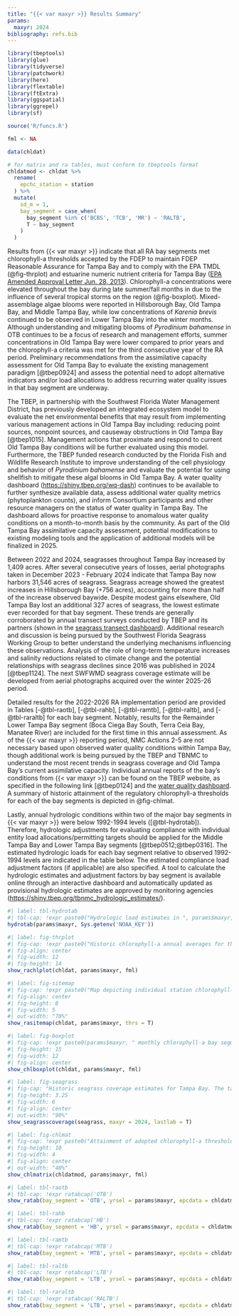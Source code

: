 ```yaml
---
title: "{{< var maxyr >}} Results Summary"
params:
  maxyr: 2024
bibliography: refs.bib
---
```


```r
library(tbeptools)
library(glue)
library(tidyverse)
library(patchwork)
library(here)
library(flextable)
library(ftExtra)
library(ggspatial)
library(ggrepel)
library(sf)

source('R/funcs.R')

fml <- NA

data(chldat)

# for matrix and ra tables, must conform to tbeptools format
chldatmod <- chldat %>% 
  rename(
    epchc_station = station
  ) %>% 
  mutate(
    sd_m = 1, 
    bay_segment = case_when(
      bay_segment %in% c('BCBS', 'TCB', 'MR') ~ 'RALTB', 
      T ~ bay_segment
    )
  )
```

Results from {{< var maxyr >}} indicate that all RA bay segments met chlorophyll-a thresholds accepted by the FDEP to maintain FDEP Reasonable Assurance for Tampa Bay and to comply with the EPA TMDL (@fig-thrplot) and estuarine numeric nutrient criteria for Tampa Bay ([EPA Amended Approval Letter Jun. 28, 2013](https://www.epa.gov/sites/default/files/2015-04/documents/florida-amended-determination.pdf)). Chlorophyll-a concentrations were elevated throughout the bay during late summer/fall months in \Sexpr{maxyr} due to the influence of several tropical storms on the region (@fig-boxplot). Mixed-assemblage algae blooms were reported in Hillsborough Bay, Old Tampa Bay, and Middle Tampa Bay, while low concentrations of *Karenia brevis* continued to be observed in Lower Tampa Bay into the winter months. Although understanding and mitigating blooms of *Pyrodinium bahamense* in OTB continues to be a focus of research and management efforts, summer concentrations in Old Tampa Bay were lower compared to prior years and the chlorophyll-a criteria was met for the third consecutive year of the RA period.  Preliminary recommendations from the assimilative capacity assessment for Old Tampa Bay to evaluate the existing management paradigm [@tbep0924] and assess the potential need to adopt alternative indicators and/or load allocations to address recurring water quality issues in that bay segment are underway.

The TBEP, in partnership with the Southwest Florida Water Management District, has previously developed an integrated ecosystem model to evaluate the net environmental benefits that may result from implementing various management actions in Old Tampa Bay including: reducing point sources, nonpoint sources, and causeway obstructions in Old Tampa Bay [@tbep1015]. Management actions that proximate and respond to current Old Tampa Bay conditions will be further evaluated using this model. Furthermore, the TBEP funded research conducted by the Florida Fish and Wildlife Research Institute to improve understanding of the cell physiology and behavior of *Pyrodinium bahamense* and evaluate the potential for using shellfish to mitigate these algal blooms in Old Tampa Bay.  A water quality dashboard ([https://shiny.tbep.org/wq-dash](https://shiny.tbep.org/wq-dash)) continues to be available to further synthesize available data, assess additional water quality metrics (phytoplankton counts), and inform Consortium participants and other resource managers on the status of water quality in Tampa Bay. The dashboard allows for proactive response to anomalous water quality conditions on a month-to-month basis by the community.  As part of the Old Tampa Bay assimilative capacity assessment, potential modifications to existing modeling tools and the application of additional models will be finalized in 2025.

Between 2022 and 2024, seagrasses throughout Tampa Bay increased by 1,409 acres. After several consecutive years of losses, aerial photographs taken in December 2023 - February 2024 indicate that Tampa Bay now harbors 31,546 acres of seagrass. Seagrass acreage showed the greatest increases in Hillsborough Bay (+756 acres), accounting for more than half of the increase observed baywide. Despite modest gains elsewhere, Old Tampa Bay lost an additional 327 acres of seagrass, the lowest estimate ever recorded for that bay segment.  These trends are generally corroborated by annual transect surveys conducted by TBEP and its partners (shown in the [seagrass transect dashboard](https://shiny.tbep.org/seagrasstransect-dash)). Additional research and discussion is being pursued by the Southwest Florida Seagrass Working Group to better understand the underlying mechanisms influencing these observations. Analysis of the role of long-term temperature increases and salinity reductions related to climate change and the potential relationships with seagrass declines since 2016 was published in 2024 [@tbep1124]. The next SWFWMD seagrass coverage estimate will be developed from aerial photographs acquired over the winter 2025-26 period. 

Detailed results for the 2022-2026 RA implementation period are provided in Tables [-@tbl-raotb], [-@tbl-rahb], [-@tbl-ramtb], [-@tbl-raltb], and [-@tbl-raraltb] for each bay segment. Notably, results for the Remainder Lower Tampa Bay segment (Boca Ciega Bay South, Terra Ceia Bay, Manatee River) are included for the first time in this annual assessment. As of the {{< var maxyr >}} reporting period, NMC Actions 2-5 are not necessary based upon observed water quality conditions within Tampa Bay, though additional work is being pursued by the TBEP and TBNMC to understand the most recent trends in seagrass coverage and Old Tampa Bay's current assimilative capacity. Individual annual reports of the bay’s conditions from {{< var maxyr >}} can be found on the TBEP website, as specified in the following link [@tbep0124] and the [water quality dashboard](https://shiny.tbep.org/wq-dash). A summary of historic attainment of the regulatory chlorophyll-a thresholds for each of the bay segments is depicted in @fig-chlmat.

Lastly, annual hydrologic conditions within two of the major bay segments in {{< var maxyr >}} were below 1992-1994 levels ([@tbl-hydrotab]). Therefore, hydrologic adjustments for evaluating compliance with individual entity load allocations/permitting targets should be applied for the Middle Tampa Bay and Lower Tampa Bay segments [@tbep0512;@tbep0316]. The estimated hydrologic loads for each bay segment relative to observed 1992-1994 levels are indicated in the table below. The estimated compliance load adjustment factors (if applicable) are also specified. A tool to calculate the hydrologic estimates and adjustment factors by bay segment is available online through an interactive dashboard and automatically updated as provisional hydrologic estimates are approved by monitoring agencies (<https://shiny.tbep.org/tbnmc_hydrologic_estimates/>).

```r
#| label: tbl-hydrotab
#| tbl-cap: !expr paste0("Hydrologic load estimates in ", params$maxyr, " relative to 1992-1994 levels and estimated compliance load adjustment factors for the major bay segments.")
hydrotab(params$maxyr, Sys.getenv('NOAA_KEY'))
```

```r
#| label: fig-thrplot
#| fig-cap: !expr paste0("Historic chlorophyll-a annual averages for the four major bay segments of Tampa Bay and those that include the Remainder Lower Tampa Bay segment (Boca Ciega Bay South, Terra Ceia Bay, Manatee River). Annual averages in ", params$maxyr, " were below the regulatory thresholds developed under the Tampa Nitrogen Management Consortium’s nutrient management strategy in all bay segments. Vertical grey bars indicate the portion of the 2022-2026 Reasonable Assurance compliance assessment period covered by the results.")
#| fig-align: center
#| fig-width: 12
#| fig-height: 14
show_rachlplot(chldat, params$maxyr, fml)
```

```r
#| label: fig-sitemap
#| fig-cap: !expr paste0("Map depicting individual station chlorophyll-a exceedences in Tampa Bay relative to FDEP regulatory thresholds for chlorophyll-a in ", params$maxyr, ". *Note individual station exceedences do not indicate failed compliance at the bay segment scale.*")
#| fig-align: center
#| fig-height: 8
#| fig-width: 5
#| out-width: "70%"
show_rasitemap(chldat, params$maxyr, thrs = T)
```

```r
#| label: fig-boxplot
#| fig-cap: !expr paste0(params$maxyr, " monthly chlorophyll-a bay segment means (red dots) compared to monthly distributions from prior years (box plots and black dots).  Prior years extend to 1975 for Old Tampa Bay, Hillsborough Bay, Middle Tampa Bay, and Lower Tampa Bay, 1991 for Boca Ciega Bay South, 1989 for Terra Ceia Bay, and 1990 for Manatee River. Note that Pinellas and Manatee County data are used for Boca Ciega Bay South, Terra Ceia Bay, and Manatee River and has less frequent sampling intervals than data from the Environmental Protection Commission of Hillsborough County used for the other bay segments. Boxes encompass the 25th and 75th percentiles, while whiskers bound the interquartile range. Dots beyond the whiskers represent outliers throughout the 1975-", params$maxyr -1, " sample period.")
#| fig-height: 15
#| fig-width: 12
#| fig-align: center
show_chlboxplot(chldat, params$maxyr, fml)
```

```r
#| label: fig-seagrass
#| fig-cap: "Historic seagrass coverage estimates for Tampa Bay. The target coverage of 38,000 acres was changed to 40,000 acres in 2020 to reflect programmatic goals in the 2020 Habitat Master Plan Update ([TBEP #07-20](https://drive.google.com/file/d/1Hp0l_qtbxp1JxKJoGatdyuANSzQrpL0I/view?usp=drivesdk)). Data source: TBEP & SWFWMD."
#| fig-height: 3.25
#| fig-width: 6
#| fig-align: center
#| out-width: "90%"
show_seagrasscoverage(seagrass, maxyr = 2024, lastlab = T)
```

```r
#| label: fig-chlmat
#| fig-cap: !expr paste0("Attainment of adopted chlorophyll-a thresholds (1975 - ", params$maxyr, ") in the four major bay segments and Remainder Lower Tampa Bay segment (Boca Ciega Bay South, Terra Ceia Bay, Manatee River).  Green (yes) indicates that average annual chlorophyll-a thresholds were met; red (no) indicates that threshold levels were not met.  Grey line is the beginning of the current Reasonable Assurance implementation period.")
#| fig-height: 10
#| fig-width: 4
#| fig-align: center
#| out-width: "40%"
show_chlmatrix(chldatmod, params$maxyr, fml)
```

```r
#| label: tbl-raotb
#| tbl-cap: !expr ratabcap('OTB')
show_ratab(bay_segment = 'OTB', yrsel = params$maxyr, epcdata = chldatmod)
```

```r
#| label: tbl-rahb
#| tbl-cap: !expr ratabcap('HB')
show_ratab(bay_segment = 'HB', yrsel = params$maxyr, epcdata = chldatmod)
```

```r
#| label: tbl-ramtb
#| tbl-cap: !expr ratabcap('MTB')
show_ratab(bay_segment = 'MTB', yrsel = params$maxyr, epcdata = chldatmod)
```

```r
#| label: tbl-raltb
#| tbl-cap: !expr ratabcap('LTB')
show_ratab(bay_segment = 'LTB', yrsel = params$maxyr, epcdata = chldatmod)
```

```r
#| label: tbl-raraltb
#| tbl-cap: !expr ratabcap('RALTB')
show_ratab(bay_segment = 'LTB', yrsel = params$maxyr, epcdata = chldatmod) # same as ltb for ra
```
